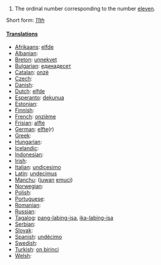 # The ordinal number corresponding to the number [[eleven]].

Short form: ''[[11th]]''

====[[Translation]]s====

* [[Afrikaans]]: [[elfde]]
* [[Albanian]]: [[]]
* [[Breton]]: [[unnekvet]]
* [[Bulgarian]]: [[единадесет]]
* [[Catalan]]: [[onzè]]
* [[Czech]]: [[]]
* [[Danish]]: [[]]
* [[Dutch]]: [[elfde]]
* [[Esperanto]]: [[dekunua]]
* [[Estonian]]: [[]]
* [[Finnish]]: [[]]
* [[French]]: [[onzième]]
* [[Frisian]]: [[alfte]]
* [[German]]: [[elfte]](r)
* [[Greek]]: [[]]
* [[Hungarian]]: [[]]
* [[Icelandic]]: [[]]
* [[Indonesian]]: [[]]
* [[Irish]]: [[]]
* [[Italian]]: [[undicesimo]]
* [[Latin]]: [[undecimus]]
* [[Manchu]]: ([[juwan]] [[emuci]])
* [[Norwegian]]: [[]]
* [[Polish]]: [[]]
* [[Portuguese]]: [[]]
* [[Romanian]]: [[]]
* [[Russian]]: [[]]
* [[Tagalog]]: [[pang-labing-isa]], [[ika-labing-isa]]
* [[Serbian]]: [[]]
* [[Slovak]]: [[]]
* [[Spanish]]: [[undécimo]] 
* [[Swedish]]: [[]]
* [[Turkish]]: [[on birinci]]
* [[Welsh]]: [[]]